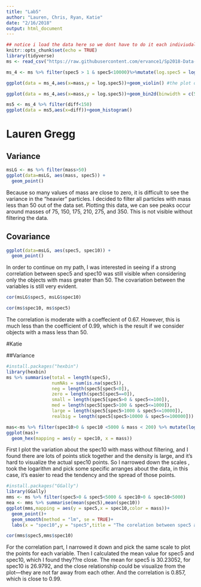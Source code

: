 ---
title: "Lab5"
author: "Lauren, Chris, Ryan, Katie"
date: "2/16/2018"
output: html_document
---

```{r setup, include=FALSE}
## notice i load the data here so we dont have to do it each indiviudally
knitr::opts_chunk$set(echo = TRUE)
library(tidyverse)
ms <- read_csv("https://raw.githubusercontent.com/ervance1/Sp2018-Data-Science-repo/master/ms.csv") # load the data
```


```{r}

ms_4 <- ms %>% filter(spec5 > 1 & spec5<10000)%>%mutate(log.spec5 = log10(spec5),log.spec10 =log10(spec10),diff = abs(spec5-spec10)) #create the new dataset

ggplot(data = ms_4,aes(x=mass,y = log.spec5))+geom_violin() #the plot of mass vs. log spec5

```

```{r}

ggplot(data = ms_4,aes(x=mass,y = log.spec5))+geom_bin2d(binwidth = c(5,0.1))

```

```{r}

ms5 <- ms_4 %>% filter(diff<150)
ggplot(data = ms5,aes(x=diff))+geom_histogram()
```



# Lauren Gregg
## Variance
```{r}
msLG <- ms %>% filter(mass>50)
ggplot(data=msLG, aes(mass, spec5)) + 
  geom_point()
```

Because so many values of mass are close to zero, it is difficult to see the variance in the "heavier" particles. I decided to filter all particles with mass less than 50 out of the data set. Plotting this data, we can see peaks occur around masses of 75, 150, 175, 210, 275, and 350. This is not visible without filtering the data.

## Covariance
```{r}
ggplot(data=msLG, aes(spec5, spec10)) +
  geom_point()
```

In order to continue on my path, I was interested in seeing if a strong correlation between spec5 and spec10 was still visible when considering only the objects with mass greater than 50. The covariation between the variables is still very evident. 

```{r}
cor(msLG$spec5, msLG$spec10)
```

```{r}
cor(ms$spec10, ms$spec5)
```

The correlation is moderate with a coeffecient of 0.67. However, this is much less than the coefficient of 0.99, which is the result if we consider objects with a mass less than 50.

#Katie

##Variance
```{r}
#install.packages("hexbin")
library(hexbin)
ms %>% summarise(total = length(spec5),
                 numNAs = sum(is.na(spec5)),
                 neg = length(spec5[spec5<0]), 
                 zero = length(spec5[spec5==0]),
                 small = length(spec5[spec5>0 & spec5<=100]),
                 med = length(spec5[spec5>100 & spec5<=1000]),
                 large = length(spec5[spec5>1000 & spec5<=10000]),
                 realbig = length(spec5[spec5>10000 & spec5<=100000]))

mas<-ms %>% filter(spec10>0 & spec10 <5000 & mass < 200) %>% mutate(log(spec10)) %>% arrange(desc(spec10))
ggplot(mas)+
  geom_hex(mapping = aes(y = spec10, x = mass))
```

First I plot the variation about the spec10 with mass without filtering, and I found there are lots of points stick together and the density is large, and it's hard to visualize the actual spec10 points. So I narrowed down the scales , took the logarithm and pick some specific arranges about the data, in this case, it's easier to read the tendency and the spread of those points.
```{r}
#install.packages("GGally")
library(GGally)
mms <- ms %>% filter(spec5>0 & spec5<5000 & spec10>0 & spec10<5000) 
mea <- mms %>% summarise(mean(spec5),mean(spec10))
ggplot(mms,mapping = aes(y = spec5,x = spec10,color = mass))+
  geom_point()+
  geom_smooth(method = "lm", se = TRUE)+
  labs(x = "spec10",y = "spec5",title = "The corelation between spec5 and spec10, and their mean values are \n spec5:30.23052, spec10: 26.9792")
```
```{r}
cor(mms$spec5,mms$spec10)
```

For the correlation part, I narrowed it down and pick the same scale to plot the points for each variable. Then I calculated the mean value for spec5 and spec10, which I found they??re close. The mean for spec5 is 30.23052, for spec10 is 26.9792, and the close relationship could be visualize from the plot---they are not far away from each other. And the correlation is 0.857, which is close to 0.99. 
